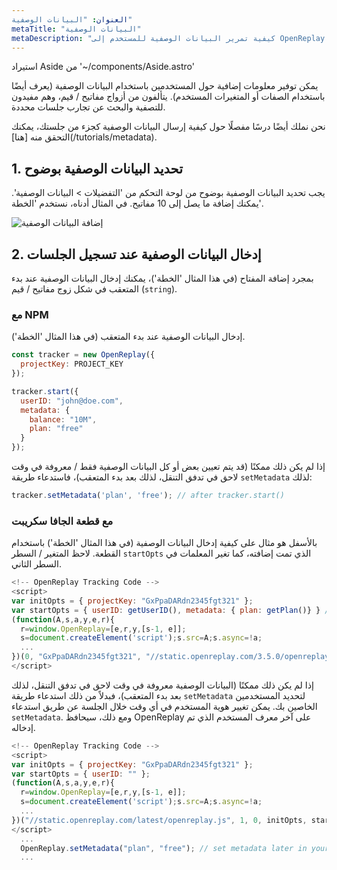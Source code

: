 ```yaml
---
العنوان: "البيانات الوصفية"
metaTitle: "البيانات الوصفية"
metaDescription: "كيفية تمرير البيانات الوصفية للمستخدم إلى OpenReplay. يعرف أيضًا باسم الصفات أو المتغيرات المستخدم في منصات أخرى."
---
```

استيراد Aside من '~/components/Aside.astro'

يمكن توفير معلومات إضافية حول المستخدمين باستخدام البيانات الوصفية (يعرف أيضًا باستخدام الصفات أو المتغيرات المستخدم). يتألفون من أزواج مفاتيح / قيم، وهم مفيدون للتصفية والبحث عن تجارب جلسات محددة.

<Aside type="tip">
نحن نملك أيضًا درسًا مفصلًا حول كيفية إرسال البيانات الوصفية كجزء من جلستك، يمكنك التحقق منه [هنا](/tutorials/metadata).
</Aside>

## 1. تحديد البيانات الوصفية بوضوح

يجب تحديد البيانات الوصفية بوضوح من لوحة التحكم من 'التفضيلات > البيانات الوصفية'. يمكنك إضافة ما يصل إلى 10 مفاتيح. في المثال أدناه، نستخدم 'الخطة'.

![إضافة البيانات الوصفية](/static/metadata-1.png#center)

## 2. إدخال البيانات الوصفية عند تسجيل الجلسات

بمجرد إضافة المفتاح (في هذا المثال 'الخطة')، يمكنك إدخال البيانات الوصفية عند بدء المتعقب في شكل زوج مفاتيح / قيم (`string`).

### مع NPM

إدخال البيانات الوصفية عند بدء المتعقب (في هذا المثال 'الخطة').


```js
const tracker = new OpenReplay({
  projectKey: PROJECT_KEY
});

tracker.start({
  userID: "john@doe.com",
  metadata: {
    balance: "10M",
    plan: "free"
  }
});
```


إذا لم يكن ذلك ممكنًا (قد يتم تعيين بعض أو كل البيانات الوصفية فقط / معروفة في وقت لاحق في تدفق التنقل، لذلك بعد بدء المتعقب)، فاستدعاء طريقة `setMetadata` لذلك:


```js
tracker.setMetadata('plan', 'free'); // after tracker.start()
```


### مع قطعة الجافا سكريبت

بالأسفل هو مثال على كيفية إدخال البيانات الوصفية (في هذا المثال 'الخطة') باستخدام القطعة. لاحظ المتغير / السطر `startOpts` الذي تمت إضافته، كما تغير المعلمات في السطر الثاني.


```js
<!-- OpenReplay Tracking Code -->
<script>
var initOpts = { projectKey: "GxPpaDARdn2345fgt321" };
var startOpts = { userID: getUserID(), metadata: { plan: getPlan()} } // use startOpts variable to inject metadata
(function(A,s,a,y,e,r){
  r=window.OpenReplay=[e,r,y,[s-1, e]];
  s=document.createElement('script');s.src=A;s.async=!a;
  ...
})(0, "GxPpaDARdn2345fgt321", "//static.openreplay.com/3.5.0/openreplay.js",1,29);
</script>
```


إذا لم يكن ذلك ممكنًا (البيانات الوصفية معروفة في وقت لاحق في تدفق التنقل، لذلك بعد بدء المتعقب)، فبدلاً من ذلك استدعاء طريقة `setMetadata` لتحديد المستخدمين الخاصين بك. يمكن تغيير هوية المستخدم في أي وقت خلال الجلسة عن طريق استدعاء `setMetadata`. ومع ذلك، سيحافظ OpenReplay على آخر معرف المستخدم الذي تم إدخاله.


```js
<!-- OpenReplay Tracking Code -->
<script>
var initOpts = { projectKey: "GxPpaDARdn2345fgt321" };
var startOpts = { userID: "" };
(function(A,s,a,y,e,r){
  r=window.OpenReplay=[e,r,y,[s-1, e]];
  s=document.createElement('script');s.src=A;s.async=!a;
  ...
})("//static.openreplay.com/latest/openreplay.js", 1, 0, initOpts, startOpts);
</script>
  ...
  OpenReplay.setMetadata("plan", "free"); // set metadata later in your code
  ...
```

